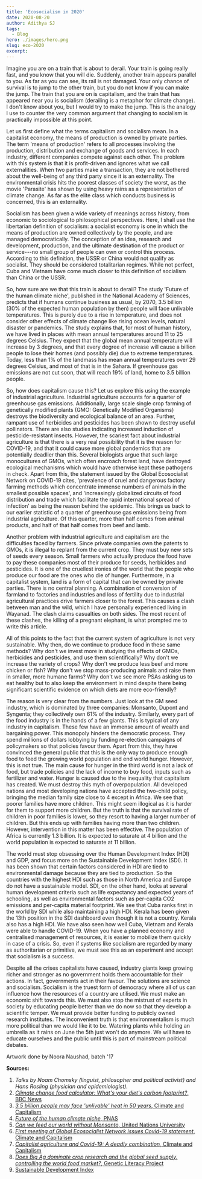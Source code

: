 ```yaml
---
title: 'Ecosocialism in 2020'
date: 2020-08-20
author: Adithya SJ
tags:
  - Blog
hero: ./images/hero.png
slug: eco-2020
excerpt:
---
```


Imagine you are on a train that is about to derail. Your train is going
really fast, and you know that you will die. Suddenly, another train
appears parallel to you. As far as you can see, its rail is not damaged.
Your only chance of survival is to jump to the other train, but you do
not know if you can make the jump. The train that you are on is
capitalism, and the train that has appeared near you is socialism
(derailing is a metaphor for climate change). I don't know about you,
but I would try to make the jump. This is the analogy I use to counter
the very common argument that changing to socialism is practically
impossible at this point.

Let us first define what the terms capitalism and socialism mean. In a
capitalist economy, the means of production is owned by private parties.
The term 'means of production' refers to all processes involving the
production, distribution and exchange of goods and services. In each
industry, different companies compete against each other. The problem
with this system is that it is profit-driven and ignores what we call
externalities. When two parties make a transaction, they are not
bothered about the well-being of any third party since it is an
externality. The environmental crisis hits the poorest classes of
society the worst, as the movie 'Parasite' has shown by using heavy
rains as a representation of climate change. As far as the elite class
which conducts business is concerned, this is an externality.

Socialism has been given a wide variety of meanings across history, from
economic to sociological to philosophical perspectives. Here, I shall
use the libertarian definition of socialism: a socialist economy is one
in which the means of production are owned collectively by the people,
and are managed democratically. The conception of an idea, research and
development, production, and the ultimate destination of the product or
service---no small group of people can own or control this process.
According to this definition, the USSR or China would not qualify as
socialist. They should be considered totalitarian regimes. While not
perfect, Cuba and Vietnam have come much closer to this definition of
socialism than China or the USSR.

So, how sure are we that this train is about to derail? The study
'Future of the human climate niche', published in the National Academy
of Sciences, predicts that if humans continue business as usual, by
2070, 3.5 billion (30% of the expected human population by then) people
will face unlivable temperatures. This is purely due to a rise in
temperature, and does not consider other effects of climate change like
rising ocean levels, natural disaster or pandemics. The study explains
that, for most of human history, we have lived in places with mean
annual temperatures around 11 to 25 degrees Celsius. They expect that
the global mean annual temperature will increase by 3 degrees, and that
every degree of increase will cause a billion people to lose their homes
(and possibly die) due to extreme temperatures. Today, less than 1% of
the landmass has mean annual temperatures over 29 degrees Celsius, and
most of that is in the Sahara. If greenhouse gas emissions are not cut
soon, that will reach 19% of land, home to 3.5 billion people.

So, how does capitalism cause this? Let us explore this using the
example of industrial agriculture. Industrial agriculture accounts for a
quarter of greenhouse gas emissions. Additionally, large scale single
crop farming of genetically modified plants (GMO: Genetically Modified
Organisms) destroys the biodiversity and ecological balance of an area.
Further, rampant use of herbicides and pesticides has been shown to
destroy useful pollinators. There are also studies indicating increased
induction of pesticide-resistant insects. However, the scariest fact
about industrial agriculture is that there is a very real possibility
that it is the reason for COVID-19, and that it could cause more global
pandemics that are potentially deadlier than this. Several biologists
argue that such large monocultures of GMOs, which often encroach forest
land, have destroyed ecological mechanisms which would have otherwise
kept these pathogens in check. Apart from this, the statement issued by
the Global Ecosocialist Network on COVID-19 cites, 'prevalence of cruel
and dangerous factory farming methods which concentrate immense numbers
of animals in the smallest possible spaces', and 'increasingly
globalized circuits of food distribution and trade which facilitate the
rapid international spread of infection' as being the reason behind the
epidemic. This brings us back to our earlier statistic of a quarter of
greenhouse gas emissions being from industrial agriculture. Of this
quarter, more than half comes from animal products, and half of that
half comes from beef and lamb.

Another problem with industrial agriculture and capitalism are the
difficulties faced by farmers. Since private companies own the patents
to GMOs, it is illegal to replant from the current crop. They must buy
new sets of seeds every season. Small farmers who actually produce the
food have to pay these companies most of their produce for seeds,
herbicides and pesticides. It is one of the cruellest ironies of the
world that the people who produce our food are the ones who die of
hunger. Furthermore, in a capitalist system, land is a form of capital
that can be owned by private parties. There is no central planning. A
combination of conversion of farmland to factories and industries and
loss of fertility due to industrial agricultural practices drive farmers
closer to the forest. This causes a clash between man and the wild,
which I have personally experienced living in Wayanad. The clash claims
casualties on both sides. The most recent of these clashes, the killing
of a pregnant elephant, is what prompted me to write this article.

All of this points to the fact that the current system of agriculture is
not very sustainable. Why then, do we continue to produce food in these
same methods? Why don't we invest more in studying the effects of GMOs,
herbicides and pesticides, and use them scientifically? Why don't we
increase the variety of crops? Why don't we produce less beef and more
chicken or fish? Why don't we stop mass-producing animals and raise them
in smaller, more humane farms? Why don't we see more PSAs asking us to
eat healthy but to also keep the environment in mind despite there being
significant scientific evidence on which diets are more eco-friendly?

The reason is very clear from the numbers. Just look at the GM seed
industry, which is dominated by three companies: Monsanto, Dupont and
Syngenta; they collectively own 61% of the industry. Similarly, every
part of the food industry is in the hands of a few giants. This is
typical of any industry in capitalism. These few have an immense amount
of wealth and bargaining power. This monopoly hinders the democratic
process. They spend millions of dollars lobbying by funding re-election
campaigns of policymakers so that policies favour them. Apart from this,
they have convinced the general public that this is the only way to
produce enough food to feed the growing world population and end world
hunger. However, this is not true. The main cause for hunger in the
third world is not a lack of food, but trade policies and the lack of
income to buy food, inputs such as fertilizer and water. Hunger is
caused due to the inequality that capitalism has created. We must
destroy this myth of overpopulation. All developed nations and most
developing nations have accepted the two-child policy, bringing the
median family size close to 4 except in Africa. We see that poorer
families have more children. This might seem illogical as it is harder
for them to support more children. But the truth is that the survival
rate of children in poor families is lower, so they resort to having a
larger number of children. But this ends up with families having more
than two children. However, intervention in this matter has been
effective. The population of Africa is currently 1.3 billion. It is
expected to saturate at 4 billion and the world population is expected
to saturate at 11 billion.

The world must stop obsessing over the Human Development Index (HDI) and
GDP, and focus more on the Sustainable Development Index (SDI). It has
been shown that certain factors considered in HDI are tied to
environmental damage because they are tied to production. So the
countries with the highest HDI such as those in North America and Europe
do not have a sustainable model. SDI, on the other hand, looks at
several human development criteria such as life expectancy and expected
years of schooling, as well as environmental factors such as per-capita
CO2 emissions and per-capita material footprint. We see that Cuba ranks
first in the world by SDI while also maintaining a high HDI. Kerala has
been given the 13th position in the SDI dashboard even though it is not
a country. Kerala also has a high HDI. We have also seen how well Cuba,
Vietnam and Kerala were able to handle COVID-19. When you have a planned
economy and centralised management of resources, it is easier to
mobilize them quickly in case of a crisis. So, even if systems like
socialism are regarded by many as authoritarian or primitive, we must
see this as an experiment and accept that socialism is a success.

Despite all the crises capitalists have caused, industry giants keep
growing richer and stronger as no government holds them accountable for
their actions. In fact, governments act in their favour. The solutions
are science and socialism. Socialism is the truest form of democracy
where all of us can influence how the resources of a country are
utilised. We must make an economic shift towards this. We must also stop
the mistrust of experts in society by educating people better than we do
now so that they develop a scientific temper. We must provide better
funding to publicly owned research institutes. The inconvenient truth is
that environmentalism is much more political than we would like it to
be. Watering plants while holding an umbrella as it rains on June the
5th just won't do anymore. We will have to educate ourselves and the
public until this is part of mainstream political debates.

Artwork done by Noora Naushad, batch '17

**Sources:**

1. *Talks by Noam Chomsky (linguist, philosopher and political
    activist) and Hans Rosling (physician and epidemiologist).*
2. [*Climate change food calculator: What's your diet's carbon footprint?*, BBC News](https://www.bbc.com/news/science-environment-46459714#:~:text=However%2C%20the%20researchers%20found%20that,calories%20we%20eat%20and%20drink.)
3. [*3.5 billion people may face 'unlivable' heat in 50 years*, Climate and Capitalism](https://climateandcapitalism.com/2020/05/09/3-5-billion-people-may-face-unlivable-heat-in-50-years/)
4. [*Future of the human climate niche*, PNAS](https://www.pnas.org/content/117/21/11350)
5. [*Can we feed our world without Monsanto*, United Nations University](https://ourworld.unu.edu/en/can-we-feed-our-world-without-monsanto)
6. [*First meeting of Global Ecosocialist Network issues Covid-19 statement*, Climate and Capitalism](https://climateandcapitalism.com/2020/05/04/gen-meeting-covid-19-statement/)
7. [*Capitalist agriculture and Covid-19: A deadly combination*, Climate and Capitalism](https://climateandcapitalism.com/2020/03/11/capitalist-agriculture-and-covid-19-a-deadly-combination/)
8. [*Does Big Ag dominate crop research and the global seed supply, controlling the world food market?*, Genetic Literacy Project](https://gmo.geneticliteracyproject.org/FAQ/do-monsanto-and-big-ag-control-crop-research-and-world-food-supply/)
9. [Sustainable Development Index](https://www.sustainabledevelopmentindex.org/)
